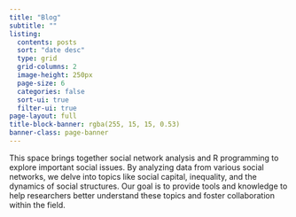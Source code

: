 ```yaml
---
title: "Blog"
subtitle: ""
listing:
  contents: posts
  sort: "date desc"
  type: grid
  grid-columns: 2
  image-height: 250px
  page-size: 6
  categories: false
  sort-ui: true
  filter-ui: true
page-layout: full
title-block-banner: rgba(255, 15, 15, 0.53)
banner-class: page-banner
---
```



::: {.blog-page}
::: {.blog-header}
::: {.blog-description}
This space brings together social network analysis and R programming to explore important social issues. By analyzing data from various social networks, we delve into topics like social capital, inequality, and the dynamics of social structures. Our goal is to provide tools and knowledge to help researchers better understand these topics and foster collaboration within the field.
:::
:::

::: {#listing-content}
:::
:::

